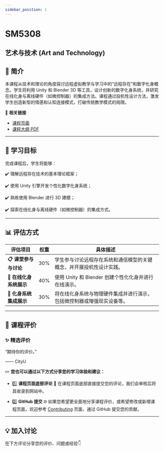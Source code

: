 ```yaml
---
sidebar_position: 1
---
```


# SM5308
## 艺术与技术 (Art and Technology)

## **📘 简介**
本课程从技术和理论的角度探讨远程虚拟教学与学习中的“远程存在”和数字化身概念。学生将利用 Unity 和 Blender 3D 等工具，设计创新的数字化身系统，并研究在线化身与离线硬件（如微控制器）的集成方法。课程通过投机性设计方法，激发学生创造新型的情感和认知连接模式，打破传统教学模式的局限。

🔗 **相关链接**
- [课程页面](https://www.cityu.edu.hk/catalogue/pg/202526/course/SM5308.htm)
- [课程大纲 PDF](https://www.cityu.edu.hk/catalogue/pg/202526/course/SM5308.pdf)

---

## **🎯 学习目标**

完成课程后，学生将能够：

✔️ 理解远程存在技术的基本理论框架；

✔️ 使用 Unity 引擎开发个性化数字化身系统；

✔️ 熟练使用 Blender 进行 3D 建模；

✔️ 探索在线化身与离线硬件（如微控制器）的集成方式。

---

## **📊 评估方式**

| **评估项目**          | **权重** | **具体描述**                                                                                       |
|----------------------|---------|---------------------------------------------------------------------------------------------------|
| **📋 课堂参与与讨论**   | 30%      | 学生参与讨论远程存在系统和通信模型的关键概念，并开展投机性设计实践。                                         |
| **📂 在线化身系统展示** | 40%      | 使用 Unity 和 Blender 创建个性化化身并进行在线演示。                                                   |
| **📂 化身系统集成展示** | 30%      | 将在线化身系统与物理硬件集成并进行演示，包括微控制器或增强现实设备等。                                         |

---

## **💬 课程评价**

### ✨ **精选评价**
<div className={commentStyles.commentBox}>
    <p className={commentStyles.commentText}>
        “期待你的评价。”
    </p>
    <p className={commentStyles.commentAuthor}>—— CityU</p>
</div>

✏️ **您也可以通过以下方式分享您的学习体验和建议：**

- 1️⃣ **课程页面底部评论**
💬 在课程页面底部直接提交您的评论，我们会审核后将其收录到网站中。

- 2️⃣ **GitHub 提交**
🌐 如果您希望更全面地分享课程评价，或希望修改或新增课程页面，欢迎参考 [Contributing](/contributing) 页面，通过 GitHub 提交您的贡献。

---

## **💡 加入讨论**

在下方评论分享您的评价、问题或经验👇
<Utterances />